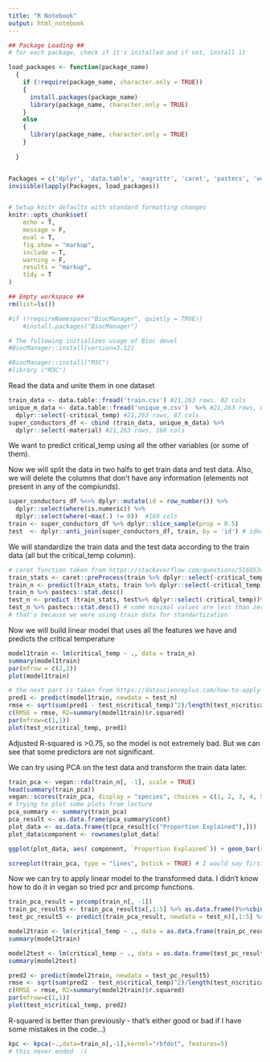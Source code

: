 ---
title: "R Notebook"
output: html_notebook
---

```{r setup, include=FALSE}

## Package Loading ## 
# for each package, check if it's installed and if not, install it

load_packages <- function(package_name)
  {
    if (!require(package_name, character.only = TRUE))
    {
      install.packages(package_name)
      library(package_name, character.only = TRUE)
    }
    else
    {
      library(package_name, character.only = TRUE)
    }
        
  }


Packages = c('dplyr', 'data.table', 'magrittr', 'caret', 'pastecs', 'vegan', 'kernlab', 'pls', 'factoextra') 
invisible(lapply(Packages, load_packages))


# Setup knitr defaults with standard formatting changes
knitr::opts_chunk$set(
	echo = T,
	message = F,
	eval = T,
	fig.show = "markup",
	include = T,
	warning = F,
	results = "markup",
	tidy = T             
)

## Empty workspace ##
rm(list=ls())
```
```{r}

#if (!requireNamespace("BiocManager", quietly = TRUE))
    #install.packages("BiocManager")

# The following initializes usage of Bioc devel
#BiocManager::install(version=3.12)

#BiocManager::install("M3C")
#library ("M3C")
```

Read the data and unite them in one dataset
```{r data loading}
train_data <- data.table::fread('train.csv') #21,263 rows, 82 cols
unique_m_data <- data.table::fread('unique_m.csv')  %>% #21,263 rows, 88 cols
  dplyr::select(-critical_temp) #21,263 rows, 87 cols
super_conductors_df <- cbind (train_data, unique_m_data) %>% 
  dplyr::select(-material) #21,263 rows, 168 cols
```

We want to predict critical_temp using all the other variables (or some of them). 

Now we will split the data in two halfs to get train data and test data. Also, we will delete the columns that don't have any information (elements not present in any of the compiunds). 

```{r split data}
super_conductors_df %<>% dplyr::mutate(id = row_number()) %>%
  dplyr::select(where(is.numeric)) %>% 
  dplyr::select(where(~max(.) != 0))  #160 cols
train <- super_conductors_df %>% dplyr::slice_sample(prop = 0.5)
test  <- dplyr::anti_join(super_conductors_df, train, by = 'id') # idea about how to do this and about anti-join from https://stackoverflow.com/questions/17200114/how-to-split-data-into-training-testing-sets-using-sample-function 

```

We will standardize the train data and the test data according to the train data (all but the critical_temp column). 

```{r standartization}
# caret function taken from https://stackoverflow.com/questions/51685341/r-how-to-normalize-one-dataframe-test-set-given-the-values-of-a-different-dat 
train_stats <- caret::preProcess(train %>% dplyr::select(-critical_temp), method = "scale")
train_n <- predict(train_stats, train %>% dplyr::select(-critical_temp)) %>% cbind(.,  train %>% dplyr::select(critical_temp))
train_n %>% pastecs::stat.desc() 
test_n <- predict (train_stats, test%>% dplyr::select(-critical_temp))%>% cbind(.,  test %>% dplyr::select(critical_temp))
test_n %>% pastecs::stat.desc() # some minimal values are less than zero 
# that's because we were using train data for standartization
```

Now we will build linear model that uses all the features we have and predicts the critical temperature 

```{r lm1}
model1train <- lm(critical_temp ~ ., data = train_n)
summary(model1train)
par(mfrow = c(2,2))
plot(model1train)

# the next part is taken from https://datascienceplus.com/how-to-apply-linear-regression-in-r/
pred1 <- predict(model1train, newdata = test_n)
rmse <- sqrt(sum(pred1 - test_n$critical_temp)^2)/length(test_n$critical_temp)
c(RMSE = rmse, R2=summary(model1train)$r.squared)
par(mfrow=c(1,1))
plot(test_n$critical_temp, pred1)

```

Adjusted R-squared is >0.75, so the model is not extremely bad. But we can see that some predictors are not significant. 

We can try using PCA on the test data and transform the train data later. 


```{r pca}
train_pca <- vegan::rda(train_n[, -1], scale = TRUE)
head(summary(train_pca))
vegan::scores(train_pca, display = "species", choices = c(1, 2, 3, 4, 5), scaling = 0)
# trying to plot some plots from lecture 
pca_summary <- summary(train_pca)
pca_result <- as.data.frame(pca_summary$cont)
plot_data <- as.data.frame(t(pca_result[c("Proportion Explained"),]))
plot_data$component <- rownames(plot_data)

ggplot(plot_data, aes( component, `Proportion Explained`)) + geom_bar(stat = "identity") + theme_bw()

screeplot(train_pca, type = "lines", bstick = TRUE) # I would say first 5 components are the most important
```
Now we can try to apply linear model to the transformed data. I didn't know how to do it in vegan so tried pcr and prcomp functions. 

```{r pca prcomp}
train_pca_result = prcomp(train_n[, -1])
train_pc_result5 <- train_pca_result$x[,1:5] %>% as.data.frame()%>%cbind(train_n %>% dplyr::select(critical_temp))
test_pc_result5 <- predict(train_pca_result, newdata = test_n)[,1:5] %>% as.data.frame()%>%cbind(test_n %>% dplyr::select(critical_temp))
```

```{r pca lm prediction}
model2train <- lm(critical_temp ~ ., data = as.data.frame(train_pc_result5))
summary(model2train)

model2test <- lm(critical_temp ~ ., data = as.data.frame(test_pc_result5))
summary(model2test)

pred2 <- predict(model2train, newdata = test_pc_result5)
rmse <- sqrt(sum(pred2 - test_n$critical_temp)^2)/length(test_n$critical_temp)
c(RMSE = rmse, R2=summary(model2train)$r.squared)
par(mfrow=c(1,1))
plot(test_n$critical_temp, pred2)
```
R-squared is better than previously - that's either good or bad if I have some mistakes in the code...)


```{r kernel pca}
kpc <- kpca(~.,data=train_n[,-1],kernel="rbfdot", features=5)
# this never ended  :( 
```



